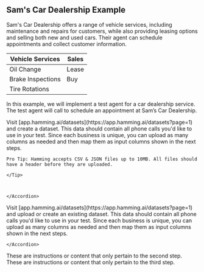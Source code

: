 ## Sam's Car Dealership Example

Sam's Car Dealership offers a range of vehicle services, including maintenance and repairs for customers, while also providing leasing options and selling both new and used cars. Their agent can schedule appointments and collect customer information.

| Vehicle Services  | Sales     | 
|------------|------------------|
| Oil Change | Lease            |
| Brake Inspections | Buy       |
| Tire Rotations |              | 


In this example, we will implement a test agent for a car dealership service. The test agent will call to schedule an appointment at Sam’s Car Dealership.


<Steps>
  <Step title="1. Step">
    <Accordion title = "Create A Dataset">
    Visit [app.hamming.ai/datasets](https://app.hamming.ai/datasets?page=1) and create a dataset. This data should contain all phone calls you'd like to use in your test. Since each business is unique, you can upload as many columns as needed and then map them as input columns shown in the next steps.

<Tip>

    Pro Tip: Hamming accepts CSV & JSON files up to 10MB. All files should have a header before they are uploaded.

    </Tip>



    </Accordion>

<Steps>
  <Step title="2. Step">
    <Accordion title = "Create A Dataset">
    Visit [app.hamming.ai/datasets](https://app.hamming.ai/datasets?page=1) and upload or create an existing dataset. This data should contain all phone calls you'd like to use in your test. Since each business is unique, you can upload as many columns as needed and then map them as input columns shown in the next steps.

    
    </Accordion>

  </Step>
  <Step title="Second Step">
    These are instructions or content that only pertain to the second step.
  </Step>
  <Step title="Third Step">
    These are instructions or content that only pertain to the third step.
  </Step>
</Steps>






